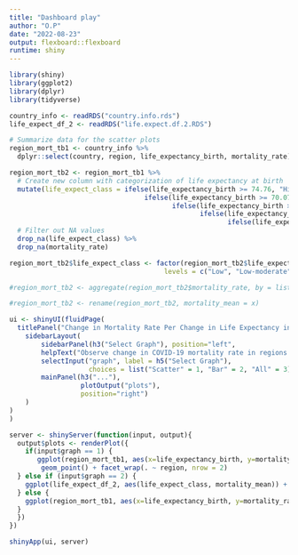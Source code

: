 ```yaml
---
title: "Dashboard play"
author: "O.P"
date: "2022-08-23"
output: flexboard::flexboard
runtime: shiny
---
```


```r
library(shiny)
library(ggplot2)
library(dplyr)
library(tidyverse)

country_info <- readRDS("country.info.rds")
life_expect_df_2 <- readRDS("life.expect.df.2.RDS")

# Summarize data for the scatter plots
region_mort_tb1 <- country_info %>%
  dplyr::select(country, region, life_expectancy_birth, mortality_rate)

region_mort_tb2 <- region_mort_tb1 %>%
  # Create new column with categorization of life expectancy at birth
  mutate(life_expect_class = ifelse(life_expectancy_birth >= 74.76, "High",
                                  ifelse(life_expectancy_birth >= 70.07, "High-moderate",
                                         ifelse(life_expectancy_birth >= 65.54, "Moderate",
                                                ifelse(life_expectancy_birth >= 59.70, "Low-moderate",
                                                       ifelse(life_expectancy_birth < 59.69, "Low", NA)))))) %>%
  # Filter out NA values
  drop_na(life_expect_class) %>%
  drop_na(mortality_rate)

region_mort_tb2$life_expect_class <- factor(region_mort_tb2$life_expect_class,
                                       levels = c("Low", "Low-moderate", "Moderate","High-moderate","High"))

#region_mort_tb2 <- aggregate(region_mort_tb2$mortality_rate, by = list(life_expect_class = #region_mort_tb2$life_expect_class),FUN = mean)

#region_mort_tb2 <- rename(region_mort_tb2, mortality_mean = x)

ui <- shinyUI(fluidPage(
  titlePanel("Change in Mortality Rate Per Change in Life Expectancy in Regions Accross the World"),
    sidebarLayout(
        sidebarPanel(h3("Select Graph"), position="left",
        helpText("Observe change in COVID-19 mortality rate in regions of the world with the change in life expectancy at birth."),
        selectInput("graph", label = h5("Select Graph"), 
                    choices = list("Scatter" = 1, "Bar" = 2, "All" = 3), selected = 1)),
        mainPanel(h3("..."),
                  plotOutput("plots"),
                  position="right")
    )
)
)

server <- shinyServer(function(input, output){
  output$plots <- renderPlot({
    if(input$graph == 1) {
       ggplot(region_mort_tb1, aes(x=life_expectancy_birth, y=mortality_rate)) +
        geom_point() + facet_wrap(. ~ region, nrow = 2)
  } else if (input$graph == 2) {
    ggplot(life_expect_df_2, aes(life_expect_class, mortality_mean)) + geom_col()
  } else {
    ggplot(region_mort_tb1, aes(x=life_expectancy_birth, y=mortality_rate)) + geom_point()
  }
  })
})

shinyApp(ui, server)

```

